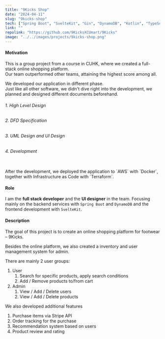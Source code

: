 ```yaml
---
title: "9Kicks Shop"
date: "2024-04-11"
slug: "9kicks-shop"
tech: ["Spring Boot", "SvelteKit", "Gin", "DynamoDB", "Kotlin", "TypeScript", "Go", "AWS"]
link: ""
repolink: "https://github.com/9KicksXCUmart/9Kicks"
image: "../../images/projects/9kicks-shop.png"
---
```

#### **Motivation**
This is a group project from a course in CUHK, where we created a full-stack online shopping platform.\
Our team outperformed other teams, attaining the highest score among all.

We developed our application in different phase.\
Just like all other software, we didn't dive right into the development, we planned and designed different documents beforehand.
###### 1. High Level Design
###### 2. DFD Specification
###### 3. UML Design and UI Design
###### 4. Development
<br />
After the development, we deployed the application to `AWS` with `Docker`,
together with Infrastructure as Code with `Terraform`.

#### **Role**
I am the **full stack developer** and the **UI designer** in the team.
Focusing mainly on the backend services with `Spring Boot` and `DynamoDB` and the frontend development with `SvelteKit`.

#### **Description**
The goal of this project is to create an online shopping platform for footwear – 9Kicks.

Besides the online platform, we also created a inventory and user management system for admin.

There are mainly 2 user groups:
1. User
    1. Search for specific products, apply search conditions
    2. Add / Remove products to/from cart
2. Admin
    1. View / Add / Delete users
    2. View / Add / Delete products

We also developed additional features
1. Purchase items via Stripe API
2. Order tracking for the purchase
3. Recommendation system based on users
4. Product review and rating